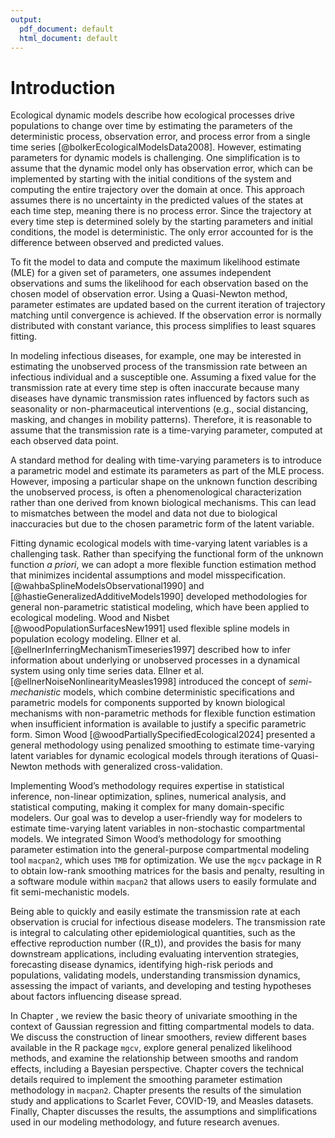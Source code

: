 ```yaml
---
output:
  pdf_document: default
  html_document: default
---
```


# Introduction

Ecological dynamic models describe how ecological processes drive populations to change over time by estimating the parameters of the deterministic process, observation error, and process error from a single time series [@bolkerEcologicalModelsData2008]. However, estimating parameters for dynamic models is challenging. One simplification is to assume that the dynamic model only has observation error, which can be implemented by starting with the initial conditions of the system and computing the entire trajectory over the domain at once. This approach assumes there is no uncertainty in the predicted values of the states at each time step, meaning there is no process error. Since the trajectory at every time step is determined solely by the starting parameters and initial conditions, the model is deterministic. The only error accounted for is the difference between observed and predicted values.

To fit the model to data and compute the maximum likelihood estimate (MLE) for a given set of parameters, one assumes independent observations and sums the likelihood for each observation based on the chosen model of observation error. Using a Quasi-Newton method, parameter estimates are updated based on the current iteration of trajectory matching until convergence is achieved. If the observation error is normally distributed with constant variance, this process simplifies to least squares fitting.

In modeling infectious diseases, for example, one may be interested in estimating the unobserved process of the transmission rate between an infectious individual and a susceptible one. Assuming a fixed value for the transmission rate at every time step is often inaccurate because many diseases have dynamic transmission rates influenced by factors such as seasonality or non-pharmaceutical interventions (e.g., social distancing, masking, and changes in mobility patterns). Therefore, it is reasonable to assume that the transmission rate is a time-varying parameter, computed at each observed data point.

A standard method for dealing with time-varying parameters is to introduce a parametric model and estimate its parameters as part of the MLE process. However, imposing a particular shape on the unknown function describing the unobserved process, is often a phenomenological characterization rather than one derived from known biological mechanisms. This can lead to mismatches between the model and data not due to biological inaccuracies but due to the chosen parametric form of the latent variable.

Fitting dynamic ecological models with time-varying latent variables is a challenging task. Rather than specifying the functional form of the unknown function _a priori_, we can adopt a more flexible function estimation method that minimizes incidental assumptions and model misspecification. [@wahbaSplineModelsObservational1990] and [@hastieGeneralizedAdditiveModels1990] developed methodologies for general non-parametric statistical modeling, which have been applied to ecological modeling. Wood and Nisbet [@woodPopulationSurfacesNew1991] used flexible spline models in population ecology modeling. Ellner et al. [@ellnerInferringMechanismTimeseries1997] described how to infer information about underlying or unobserved processes in a dynamical system using only time series data. Ellner et al. [@ellnerNoiseNonlinearityMeasles1998] introduced the concept of _semi-mechanistic_ models, which combine deterministic specifications and parametric models for components supported by known biological mechanisms with non-parametric methods for flexible function estimation when insufficient information is available to justify a specific parametric form. Simon Wood [@woodPartiallySpecifiedEcological2024] presented a general methodology using penalized smoothing to estimate time-varying latent variables for dynamic ecological models through iterations of Quasi-Newton methods with generalized cross-validation.

Implementing Wood's methodology requires expertise in statistical inference, non-linear optimization, splines, numerical analysis, and statistical computing, making it complex for many domain-specific modelers. Our goal was to develop a user-friendly way for modelers to estimate time-varying latent variables in non-stochastic compartmental models. We integrated Simon Wood's methodology for smoothing parameter estimation into the general-purpose compartmental modeling tool `macpan2`, which uses `TMB` for optimization. We use the `mgcv` package in R to obtain low-rank smoothing matrices for the basis and penalty, resulting in a software module within `macpan2` that allows users to easily formulate and fit semi-mechanistic models. 

Being able to quickly and easily estimate the transmission rate at each observation is crucial for infectious disease modelers. The transmission rate is integral to calculating other epidemiological quantities, such as the effective reproduction number (\(R_t\)), and provides the basis for many downstream applications, including evaluating intervention strategies, forecasting disease dynamics, identifying high-risk periods and populations, validating models, understanding transmission dynamics, assessing the impact of variants, and developing and testing hypotheses about factors influencing disease spread.

In Chapter \ref{Background}, we review the basic theory of univariate smoothing in the context of Gaussian regression and fitting compartmental models to data. We discuss the construction of linear smoothers, review different bases available in the R package `mgcv`, explore general penalized likelihood methods, and examine the relationship between smooths and random effects, including a Bayesian perspective. Chapter \ref{Materials-and-methods} covers the technical details required to implement the smoothing parameter estimation methodology in `macpan2`. Chapter \ref{Results} presents the results of the simulation study and applications to Scarlet Fever, COVID-19, and Measles datasets. Finally, Chapter \ref{Discussion} discusses the results, the assumptions and simplifications used in our modeling methodology, and future research avenues.

